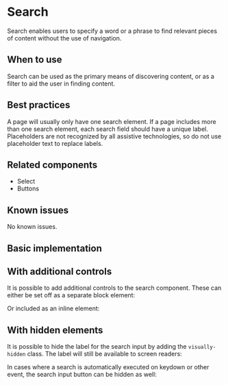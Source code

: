 
<Meta of={stories} />

# Search

Search enables users to specify a word or a phrase to find relevant pieces of
content without the use of navigation.

## When to use

Search can be used as the primary means of discovering content, or as a filter
to aid the user in finding content.

## Best practices

A page will usually only have one search element. If a page includes more than
one search element, each search field should have a unique label. Placeholders
are not recognized by all assistive technologies, so do not use placeholder
text to replace labels.

## Related components

- Select
- Buttons

## Known issues

No known issues.

## Basic implementation

<Story of={stories.basic} />

## With additional controls

It is possible to add additional controls to the search component. These can
either be set off as a separate block element:

<Story of={stories.withBlockControls} />

Or included as an inline element:

<Story of={stories.withInlineControls} />

## With hidden elements

It is possible to hide the label for the search input by adding the `visually-hidden` class.
The label will still be available to screen readers:

<Story of={stories.noLabel} />

In cases where a search is automatically executed on keydown or other event, the
search input button can be hidden as well:

<Story of={stories.noButton} />
